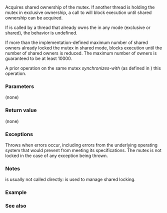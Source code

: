 {{cpp/thread/shared_mutex/title|lock_shared}}
{{cpp/thread/shared_mutex/navbar}}
{{dcl begin}}
{{dcl|since={{cpp/std|shared_mutex}}|
void lock_shared();
}}
{{dcl end}}

Acquires shared ownership of the mutex. If another thread is holding the mutex in exclusive ownership, a call to {{tt|lock_shared}} will block execution until shared ownership can be acquired.

If {{tt|lock_shared}} is called by a thread that already owns the {{tt|mutex}} in any mode (exclusive or shared), the behavior is undefined.

If more than the implementation-defined maximum number of shared owners already locked the mutex in shared mode, {{tt|lock_shared}} blocks execution until the number of shared owners is reduced. The maximum number of owners is guaranteed to be at least 10000.

A prior {{lc|unlock()}} operation on the same mutex ''synchronizes-with'' (as defined in {{lc|std::memory_order}}) this operation.

===Parameters===
(none)

===Return value===
(none)

===Exceptions===
Throws {{lc|std::system_error}} when errors occur, including errors from the underlying operating system that would prevent {{tt|lock}} from meeting its specifications. The mutex is not locked in the case of any exception being thrown.

===Notes===
{{tt|lock_shared()}} is usually not called directly: {{lc|std::shared_lock}} is used to manage shared locking.

===Example===
{{example
|code=
#include &lt;chrono&gt;
#include &lt;iostream&gt;
#include &lt;mutex&gt;
#include &lt;shared_mutex&gt;
#include &lt;syncstream&gt;
#include &lt;thread&gt;
#include &lt;vector&gt;

std::mutex stream_mutx;
void print(auto v)
{
    std::unique_lock&lt;std::mutex&gt; lock(stream_mutx);
    std::cout &lt;&lt; std::this_thread::get_id() &lt;&lt; " saw: ";
    for (auto e : v)
        std::cout &lt;&lt; e &lt;&lt; ' ';
    std::cout &lt;&lt; '\n';
}

int main()
{
    using namespace std::chrono_literals;
    constexpr int N_READERS = 5;
    constexpr int LAST = -999;

    std::shared_mutex smtx;
    int product = 0;

    auto writer = [&amp;smtx, &amp;product](int start, int end)
    {
        for (int i = start; i &lt; end; ++i)
        {
            auto data = i;            
            {
                std::unique_lock&lt;std::shared_mutex&gt; lock(smtx);
                product = data;
            } 
            std::this_thread::sleep_for(3ms);
        }

        smtx.lock(); // lock manually
        product = LAST;
        smtx.unlock();
    };

    auto reader = [&amp;smtx, &amp;product]()
    {
        int data = 0;
        std::vector&lt;int&gt; seen;
        do
        {
            {
                smtx.lock_shared(); // better to use: std::shared_lock lock(smtx);
                data = product;
                smtx.unlock_shared();
            }                                   

            seen.push_back(data);
            std::this_thread::sleep_for(2ms);
        }
        while (data != LAST);

        print(seen);
    };

    std::vector&lt;std::thread&gt; threads;
    threads.emplace_back(writer, 1, 13);
    threads.emplace_back(writer, 42, 52);

    for (int i = 0; i &lt; N_READERS; ++i)
        threads.emplace_back(reader);

    for (auto&amp;&amp; t : threads)
        t.join();
}
|p=true
|output=
127755840 saw: 43 3 3 4 46 5 6 7 7 8 9 51 10 11 11 12 -999
144541248 saw: 2 44 3 4 46 5 6 7 7 8 9 51 10 11 11 12 -999
110970432 saw: 42 2 3 45 4 5 47 6 7 8 8 9 10 11 11 12 -999
119363136 saw: 42 2 3 4 46 5 6 7 7 8 9 9 10 11 11 12 12 -999
136148544 saw: 2 44 3 4 46 5 6 48 7 8 9 51 10 11 11 12 12 -999
}}

===See also===
{{dsc begin}}
{{dsc inc|cpp/thread/mutex/dsc lock|shared_mutex}}
{{dsc inc|cpp/thread/mutex/dsc try_lock_shared|shared_mutex}}
{{dsc inc|cpp/thread/mutex/dsc unlock_shared|shared_mutex}}
{{dsc end}}

{{langlinks|de|es|fr|it|ja|pt|ru|zh}}